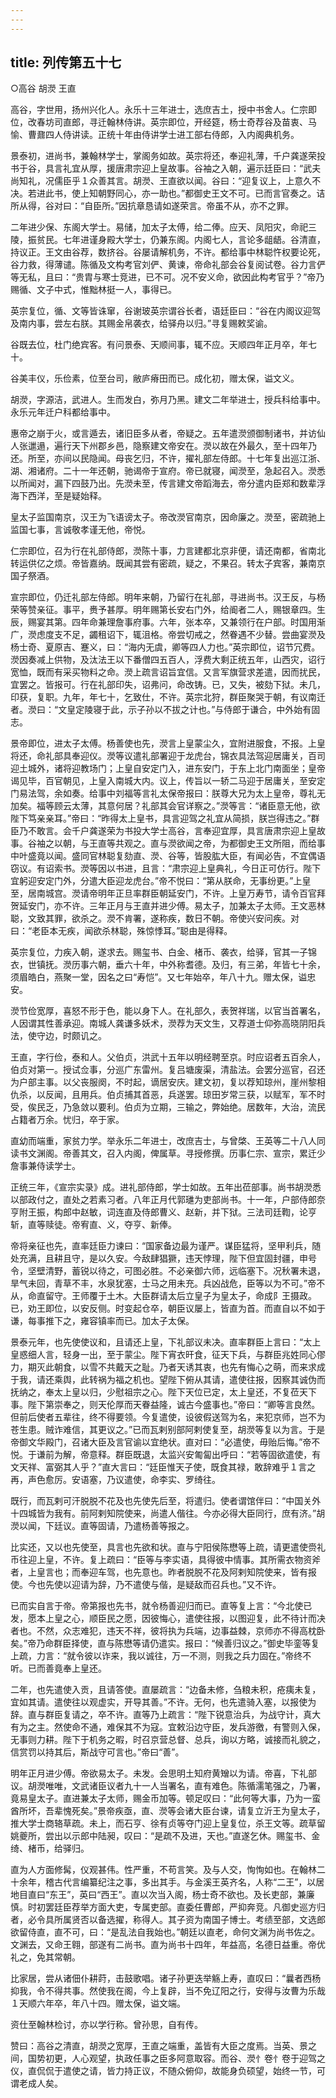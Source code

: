 ```yaml
---
---
---
```

title: 列传第五十七
---

○高谷 胡濙 王直

高谷，字世用，扬州兴化人。永乐十三年进士，选庶吉土，授中书舍人。仁宗即位，改春坊司直郎，寻迁翰林侍讲。英宗即位，开经筵，杨士奇荐谷及苗衷、马愉、曹鼐四人侍讲读。正统十年由侍讲学士进工部右侍郎，入内阁典机务。

景泰初，进尚书，兼翰林学士，掌阁务如故。英宗将还，奉迎礼薄，千户龚遂荣投书于谷，具言礼宜从厚，援唐肃宗迎上皇故事。谷袖之入朝，遍示廷臣曰：“武夫尚知礼，况儒臣乎１众善其言。胡濙、王直欲以闻。谷曰：“迎复议上，上意久不决。若进此书，使上知朝野同心，亦一助也。”都御史王文不可。已而言官奏之。诘所从得，谷对曰：“自臣所。”因抗章恳请如遂荣言。帝虽不从，亦不之罪。

二年进少保、东阁大学士。易储，加太子太傅，给二俸。应天、凤阳灾，命祀三陵，振贫民。七年进谨身殿大学士，仍兼东阁。内阁七人，言论多龃龉。谷清直，持议正。王文由谷荐，数挤谷。谷屡请解机务，不许。都给事中林聪忤权要论死，谷力救，得薄谴。陈循及文构考官刘俨、黄谏，帝命礼部会谷复阅试卷。谷力言俨等无私，且曰：“贵胄与寒士竞进，已不可。况不安义命，欲因此构考官乎？”帝乃赐循、文子中式，惟黜林挺一人，事得已。

英宗复位，循、文等皆诛窜，谷谢玻英宗谓谷长者，语廷臣曰：“谷在内阁议迎驾及南内事，尝左右朕。其赐金帛袭衣，给驿舟以归。”寻复赐敕奖谕。

谷既去位，杜门绝宾客。有问景泰、天顺间事，辄不应。天顺四年正月卒，年七十。

谷美丰仪，乐俭素，位至台司，敝庐瘠田而已。成化初，赠太保，谥文义。

胡濙，字源洁，武进人。生而发白，弥月乃黑。建文二年举进士，授兵科给事中。永乐元年迁户科都给事中。

惠帝之崩于火，或言遁去，诸旧臣多从者，帝疑之。五年遣濙颁御制诸书，并访仙人张邋遢，遍行天下州郡乡邑，隐察建文帝安在。濙以故在外最久，至十四年乃还。所至，亦间以民隐闻。母丧乞归，不许，擢礼部左侍郎。十七年复出巡江浙、湖、湘诸府。二十一年还朝，驰谒帝于宣府。帝已就寝，闻濙至，急起召入。濙悉以所闻对，漏下四鼓乃出。先濙未至，传言建文帝蹈海去，帝分遣内臣郑和数辈浮海下西洋，至是疑始释。

皇太子监国南京，汉王为飞语谤太子。帝改濙官南京，因命廉之。濙至，密疏驰上监国七事，言诚敬孝谨无他，帝悦。

仁宗即位，召为行在礼部侍郎，濙陈十事，力言建都北京非便，请还南都，省南北转运供亿之烦。帝皆嘉纳。既闻其尝有密疏，疑之，不果召。转太子宾客，兼南京国子祭酒。

宣宗即位，仍迁礼部左侍郎。明年来朝，乃留行在礼部，寻进尚书。汉王反，与杨荣等赞亲征。事平，赉予甚厚。明年赐第长安右门外，给阍者二人，赐银章四。生辰，赐宴其第。四年命兼理詹事府事。六年，张本卒，又兼领行在户部。时国用渐广，濙虑度支不足，蠲租诏下，辄沮格。帝尝切戒之，然眷遇不少替。尝曲宴濙及杨士奇、夏原吉、蹇义，曰：“海内无虞，卿等四人力也。”英宗即位，诏节冗费。濙因奏减上供物，及汰法王以下番僧四五百人，浮费大剩正统五年，山西灾，诏行宽恤，既而有采买物料之命。濙上疏言诏旨宜信。又言军旗营求差遣，因而扰民，宜罢之。皆报可。行在礼部印失，诏弗问，命改铸。已，又失，被劾下狱。未几，印获，复职。九年，年七十，乞致仕，不许。英宗北狩，群臣聚哭于朝，有议南迁者。濙曰：“文皇定陵寝于此，示子孙以不拔之计也。”与侍郎于谦合，中外始有固志。

景帝即位，进太子太傅。杨善使也先，濙言上皇蒙尘久，宜附进服食，不报。上皇将还，命礼部具奉迎仪。濙等议遣礼部署迎于龙虎台，锦衣具法驾迎居庸关，百司迎土城外，诸将迎教场门；上皇自安定门入，进东安门，于东上北门南面坐；皇帝谒见毕，百官朝见，上皇入南城大内。议上，传旨以一轿二马迎于居庸关，至安定门易法驾，余如奏。给事中刘福等言礼太保帝报曰：朕尊大兄为太上皇帝，尊礼无加矣。福等顾云太薄，其意何居？礼部其会官详察之。”濙等言：“诸臣意无他，欲陛下笃亲亲耳。”帝曰：“昨得太上皇书，具言迎驾之礼宜从简损，朕岂得违之。”群臣乃不敢言。会千户龚遂荣为书投大学士高谷，言奉迎宜厚，具言唐肃宗迎上皇故事。谷袖之以朝，与王直等共观之。直与濙欲闻之帝，为都御史王文所阻，而给事中叶盛竟以闻。盛同官林聪复劾直、濙、谷等，皆股肱大臣，有闻必告，不宜偶语窃议。有诏索书。濙等因以书进，且言：“肃宗迎上皇典礼，今日正可仿行。陛下宜躬迎安定门外，分遣大臣迎龙虎台。”帝不悦曰：“第从朕命，无事纷更。”上皇至，居南城宫。濙请帝明年正旦率群臣朝延安门，不许。上皇万寿节，请令百官拜贺延安门，亦不许。三年正月与王直并进少傅。易太子，加兼太子太师。王文恶林聪，文致其罪，欲杀之。濙不肯署，遂称疾，数日不朝。帝使兴安问疾。对曰：“老臣本无疾，闻欲杀林聪，殊惊悸耳。”聪由是得释。

英宗复位，力疾入朝，遂求去。赐玺书、白金、楮币、袭衣，给驿，官其一子锦衣，世镇抚。濙历事六朝，垂六十年，中外称耆德。及归，有三弟，年皆七十余，须眉皓白，燕聚一堂，因名之曰“寿恺”。又七年始卒，年八十九。赠太保，谥忠安。

濙节俭宽厚，喜怒不形于色，能以身下人。在礼部久，表贺祥瑞，以官当首署名，人因谓其性善承迎。南城人龚谦多妖术，濙荐为天文生，又荐道士仰弥高晓阴阳兵法，使守边，时颇讥之。

王直，字行俭，泰和人。父伯贞，洪武十五年以明经聘至京。时应诏者五百余人，伯贞对第一。授试佥事，分巡广东雷州。复吕塘废渠，清盐法。会罢分巡官，召还为户部主事。以父丧服阕，不时起，谪居安庆。建文初，复以荐知琼州，崖州黎相仇杀，以反闻，且用兵。伯贞捕其首恶，兵遂罢。琼田岁常三获，以赋军，军不时受，俟民乏，乃急敛以要利。伯贞为立期，三输之，弊始绝。居数年，大治，流民占籍者万余。忧归，卒于家。

直幼而端重，家贫力学。举永乐二年进士，改庶吉士，与曾棨、王英等二十八人同读书文渊阁。帝善其文，召入内阁，俾属草。寻授修撰。历事仁宗、宣宗，累迁少詹事兼侍读学士。

正统三年，《宣宗实录》成。进礼部侍郎，学士如故。五年出莅部事。尚书胡濙悉以部政付之，直处之若素习者。八年正月代郭璡为吏部尚书。十一年，户部侍郎奈亨附王振，构郎中赵敏，词连直及侍郎曹义、赵新，并下狱。三法司廷鞫，论亨斩，直等赎徒。帝宥直、义，夺亨、新俸。

帝将亲征也先，直率廷臣力谏曰：“国家备边最为谨严。谋臣猛将，坚甲利兵，随处充满，且耕且守，是以久安。今敌肆猖獗，违天悖理，陛下但宜固封疆，申号令，坚壁清野，蓄锐以待之，可图必胜。不必亲御六师，远临塞下。况秋署未退，旱气未回，青草不丰，水泉犹塞，士马之用未充。兵凶战危，臣等以为不可。”帝不从，命直留守。王师覆于土木。大臣群请太后立皇子为皇太子，命成阝王摄政。已，劝王即位，以安反侧。时变起仓卒，朝臣议屡上，皆直为首。而直自以不如于谦，每事推下之，雍容镇率而已。加太子太保。

景泰元年，也先使使议和，且请还上皇，下礼部议未决。直率群臣上言曰：“太上皇惑细人言，轻身一出，至于蒙尘。陛下宵衣旰食，征天下兵，与群臣兆姓同心僇力，期灭此朝食，以雪不共戴天之耻。乃者天诱其衷，也先有悔心之萌，而来求成于我，请还乘舆，此转祸为福之机也。望陛下俯从其请，遣使往报，因察其诚伪而抚纳之，奉太上皇以归，少慰祖宗之心。陛下天位已定，太上皇还，不复莅天下事。陛下第崇奉之，则天伦厚而天眷益隆，诚古今盛事也。”帝曰：“卿等言良然。但前后使者五辈往，终不得要领。今复遣使，设彼假送驾为名，来犯京师，岂不为苍生患。贼诈难信，其更议之。”已而瓦剌别部阿剌使复至，胡濙等复以为言。于是帝御文华殿门，召诸大臣及言官谕以宜绝状。直对曰：“必遣使，毋贻后悔。”帝不悦。于谦前为解，帝意释。群臣既退，太监兴安匍匐出呼曰：“若等固欲遣使，有文天祥、富弼其人乎？”直大言曰：“廷臣惟天子使，既食其禄，敢辞难乎１言之再，声色愈厉。安语塞，乃议遣使，命李实、罗绮往。

既行，而瓦剌可汗脱脱不花及也先使先后至，将遣归。使者谓馆伴曰：“中国关外十四城皆为我有。前阿剌知院使来，尚遣人偕往。今亦必得大臣同行，庶有济。”胡濙以闻，下廷议。直等固请，乃遣杨善等报之。

比实还，又以也先使至，具言也先欲和状。直与宁阳侯陈懋等上疏，请更遣使赍礼币往迎上皇，不许。复上疏曰：“臣等与李实语，具得彼中情事。其所需衣物资斧者，上皇言也；而奉迎车驾，也先意也。昨者脱脱不花及阿剌知院使来，皆有报使。今也先使以迎请为辞，乃不遣使与偕，是疑敌而召兵也。”又不许。

已而实自言于帝。帝第报也先书，就令杨善迎归而已。直等复上言：“今北使已发，愿本上皇之心，顺臣民之愿，因彼悔心，遣使往报，以图迎复，此不待计而决者也。不然，众志难犯，违天不祥，彼将执为兵端，边事益棘，京师亦不得高枕卧矣。”帝乃命群臣择使，直与陈懋等请仍遣实。报曰：“候善归议之。”御史毕銮等复上疏，力言：“就令彼以诈来，我以诚往，万一不测，则我之兵力固在。”帝终不听。已而善竟奉上皇还。

二年，也先遣使入贡，且请答使。直屡疏言：“边备未修，刍粮未积，疮痍未复，宜如其请。遣使往以观虚实，开导其善。”不许。无何，也先遣骑入塞，以报使为辞。直与群臣复请之，卒不许。直等乃上疏言：“陛下锐意治兵，为战守计，真大有为之主。然使命不通，难保其不为寇。宜敕沿边守臣，发兵游徼，有警则入保，无事则力耕。陛下于机务之暇，时召京营总督、总兵，询以方略，诚接而礼貌之，信赏罚以持其后，斯战守可言也。”帝曰“善”。

明年正月进少傅。帝欲易太子。未发。会思明土知府黄矰以为请。帝喜，下礼部议。胡濙唯唯，文武诸臣议者九十一人当署名，直有难色。陈循濡笔强之，乃署，竟易皇太子。直进兼太子太师，赐金币加等。顿足叹曰：“此何等大事，乃为一蛮酋所坏，吾辈愧死矣。”景帝疾亟，直、濙等会诸大臣台谏，请复立沂王为皇太子，推大学士商辂草疏。未上，而石亨、徐有贞等夺门迎上皇复位，杀王文等。疏草留姚夔所，尝出以示郎中陆昶，叹曰：“是疏不及进，天也。”直遂乞休。赐玺书、金绮、楮币，给驿归。

直为人方面修髯，仪观甚伟。性严重，不苟言笑。及与人交，恂恂如也。在翰林二十余年，稽古代言编纂纪注之事，多出其手。与金溪王英齐名，人称“二王”，以居地目直曰“东王”，英曰“西王”。直以次当入阁，杨士奇不欲也。及长吏部，兼廉慎。时初罢廷臣荐举方面大吏，专属吏部。直委任曹郎，严抑奔竞。凡御史巡方归者，必令具所属贤否以备选擢，称得人。其子资为南国子博士。考绩至部，文选郎欲留侍直，直不可，曰：“是乱法自我始也。”朝廷以直老，命何文渊为尚书佐之。文渊去，又命王翱，部遂有二尚书。直为尚书十四年，年益高，名德日益重。帝优礼之，免其常朝。

比家居，尝从诸佃仆耕莳，击鼓歌唱。诸子孙更迭举觞上寿，直叹曰：“曩者西杨抑我，令不得共事。然使我在阁，今上复辟，当不免辽阳之行，安得与汝曹为乐哉１天顺六年卒，年八十四。赠太保，谥文端。

资仕至翰林检讨，亦以学行称。曾孙思，自有传。

赞曰：高谷之清直，胡濙之宽厚，王直之端重，盖皆有大臣之度焉。当英、景之间，国势初更，人心观望，执政任事之臣多阿意取容。而谷、濙忄卷忄卷于迎驾之仪，直侃侃于遣使之请，皆力持正议，不随众俯仰，故能身负硕望，始终一节，可谓老成人矣。


